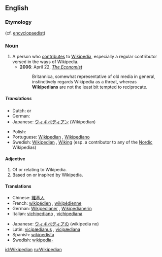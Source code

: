 ==English==

===Etymology===
{{suffix|Wikipedia|ian}} (cf. [[encyclopaedist]])

===Noun===
{{wikipedia}}
{{en-noun}}

# A person who [[contribute]]s to [[Wikipedia]], especially a regular contributor versed in the ways of Wikipedia.
#*'''2006''': April 22, ''[[w:The Economist|The Economist]]''
#*:Britannica, somewhat representative of old media in general, instinctively regards Wikipedia as a threat, whereas '''Wikipedians''' are not the least bit tempted to reciprocate.

=====Translations=====
{{trans-top|a person who uses, edits, or contributes to Wikipedia}}
*Dutch: {{t|nl|Wikipediaan}} {{m}} or {{f}}
*German: {{t|de|Wikipedianer}} {{m}}
*Japanese: [[ウィキペディアン]] (Wikipedian)
{{trans-mid}}
*Polish: {{t|pl|wikipedysta}}
*Portuguese: [[#Portuguese|Wikipedian]] {{c}}, [[Wikipediano]]
*Swedish: [[#Swedish|Wikipedian]] {{c}}, [[Wiking]] {{c}} (esp. a contributor to any of the [[Nordic]] Wikipedias)
{{trans-bottom}}

====Adjective====
{{en-adj|-}}

# Of or relating to Wikipedia.
# Based on or inspired by Wikipedia.

====Translations====
{{top}}
*Chinese: [[維基人]]
*French: [[wikipédien]] {{m}}, [[wikipédienne]] {{f}}
*German: [[Wikipedianer]] {{m}}, [[Wikipedianerin]] {{f}}
*Italian: [[vichipediano]] {{m}}, [[vichipediana]] {{f}}
{{mid}}
*Japanese: [[ウィキペディア]]の (wikipedia no)
*Latin: [[vicipædianus]] {{m}}, [[vicipædiana]] {{f}}
*Spanish: [[wikipedista]]
*Swedish: [[wikipedia-]]
{{bottom}}

[[id:Wikipedian]]
[[ru:Wikipedian]]